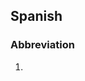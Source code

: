 {{also|BPD}}
==Spanish==

===Abbreviation===
{{head|es|abbreviation}}

# {{abbreviation of|[[barriles]] [[por]] [[día]]|lang=es|nodot=1}} {{gloss|barrels per day}}
